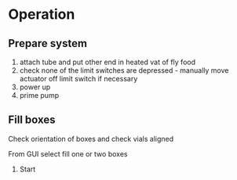 # Operation {#operation}

## Prepare system

1. attach tube and put other end in heated vat of fly food
2. check none of the limit switches are depressed - manually move actuator off limit switch if necessary
2. power up
3. prime pump




## Fill boxes
Check orientation of boxes and check vials aligned

From GUI select fill one or two boxes

1. Start

